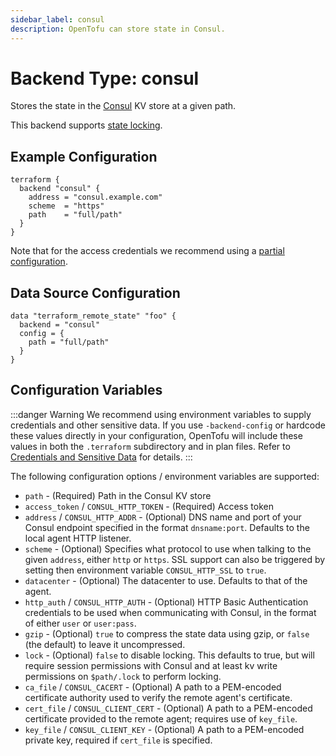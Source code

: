 ```yaml
---
sidebar_label: consul
description: OpenTofu can store state in Consul.
---
```


# Backend Type: consul

Stores the state in the [Consul](https://www.consul.io/) KV store at a given path.

This backend supports [state locking](../../../language/state/locking.mdx).

## Example Configuration

```hcl
terraform {
  backend "consul" {
    address = "consul.example.com"
    scheme  = "https"
    path    = "full/path"
  }
}
```

Note that for the access credentials we recommend using a
[partial configuration](../../../language/settings/backends/configuration.mdx#partial-configuration).

## Data Source Configuration

```hcl
data "terraform_remote_state" "foo" {
  backend = "consul"
  config = {
    path = "full/path"
  }
}
```

## Configuration Variables

:::danger Warning
We recommend using environment variables to supply credentials and other sensitive data. If you use `-backend-config` or hardcode these values directly in your configuration, OpenTofu will include these values in both the `.terraform` subdirectory and in plan files. Refer to [Credentials and Sensitive Data](../../../language/settings/backends/configuration.mdx#credentials-and-sensitive-data) for details.
:::

The following configuration options / environment variables are supported:

- `path` - (Required) Path in the Consul KV store
- `access_token` / `CONSUL_HTTP_TOKEN` - (Required) Access token
- `address` / `CONSUL_HTTP_ADDR` - (Optional) DNS name and port of your Consul endpoint specified in the
  format `dnsname:port`. Defaults to the local agent HTTP listener.
- `scheme` - (Optional) Specifies what protocol to use when talking to the given
  `address`, either `http` or `https`. SSL support can also be triggered
  by setting then environment variable `CONSUL_HTTP_SSL` to `true`.
- `datacenter` - (Optional) The datacenter to use. Defaults to that of the agent.
- `http_auth` / `CONSUL_HTTP_AUTH` - (Optional) HTTP Basic Authentication credentials to be used when
  communicating with Consul, in the format of either `user` or `user:pass`.
- `gzip` - (Optional) `true` to compress the state data using gzip, or `false` (the default) to leave it uncompressed.
- `lock` - (Optional) `false` to disable locking. This defaults to true, but will require session permissions with Consul and at least kv write permissions on `$path/.lock` to perform locking.
- `ca_file` / `CONSUL_CACERT` - (Optional) A path to a PEM-encoded certificate authority used to verify the remote agent's certificate.
- `cert_file` / `CONSUL_CLIENT_CERT` - (Optional) A path to a PEM-encoded certificate provided to the remote agent; requires use of `key_file`.
- `key_file` / `CONSUL_CLIENT_KEY` - (Optional) A path to a PEM-encoded private key, required if `cert_file` is specified.
